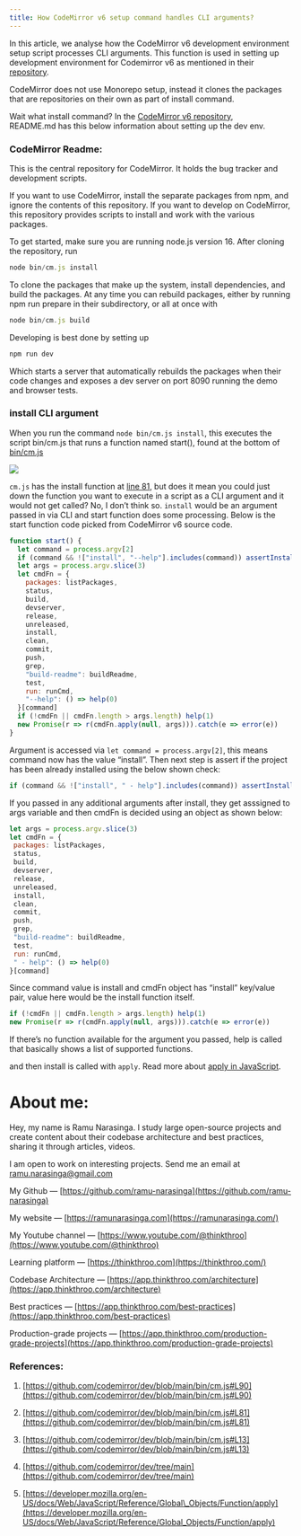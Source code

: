 ```yaml
---
title: How CodeMirror v6 setup command handles CLI arguments?
---
```


In this article, we analyse how the CodeMirror v6 development environment setup script processes CLI arguments. This function is used in setting up development environment for Codemirror v6 as mentioned in their [repository](https://github.com/codemirror/dev/tree/main).

CodeMirror does not use Monorepo setup, instead it clones the packages that are repositories on their own as part of install command.

Wait what install command? In the [CodeMirror v6 repository](https://github.com/codemirror/dev/tree/main),  
README.md has this below information about setting up the dev env.

### CodeMirror Readme:

This is the central repository for CodeMirror. It holds the bug tracker and development scripts.

If you want to use CodeMirror, install the separate packages from npm, and ignore the contents of this repository. If you want to develop on CodeMirror, this repository provides scripts to install and work with the various packages.

To get started, make sure you are running node.js version 16. After cloning the repository, run

```js
node bin/cm.js install
```

To clone the packages that make up the system, install dependencies, and build the packages. At any time you can rebuild packages, either by running npm run prepare in their subdirectory, or all at once with

```js
node bin/cm.js build
```

Developing is best done by setting up

```js
npm run dev
```

Which starts a server that automatically rebuilds the packages when their code changes and exposes a dev server on port 8090 running the demo and browser tests.

### install CLI argument

When you run the command `node bin/cm.js install`, this executes the script bin/cm.js that runs a function named start(), found at the bottom of [bin/cm.js](https://github.com/codemirror/dev/blob/main/bin/cm.js#L362)

![](https://cdn-images-1.medium.com/max/1600/1*tcUB5Zht_roGJA6qTKmsXA.png)

`cm.js` has the install function at [line 81](https://github.com/codemirror/dev/blob/main/bin/cm.js#L81), but does it mean you could just down the function you want to execute in a script as a CLI argument and it would not get called? No, I don’t think so. `install` would be an argument passed in via CLI and start function does some processing. Below is the start function code picked from CodeMirror v6 source code.

```js
function start() {
  let command = process.argv[2]
  if (command && !["install", "--help"].includes(command)) assertInstalled()
  let args = process.argv.slice(3)
  let cmdFn = {
    packages: listPackages,
    status,
    build,
    devserver,
    release,
    unreleased,
    install,
    clean,
    commit,
    push,
    grep,
    "build-readme": buildReadme,
    test,
    run: runCmd,
    "--help": () => help(0)
  }[command]
  if (!cmdFn || cmdFn.length > args.length) help(1)
  new Promise(r => r(cmdFn.apply(null, args))).catch(e => error(e))
}
```

Argument is accessed via `let command = process.argv[2]`, this means command now has the value “install”. Then next step is assert if the project has been already installed using the below shown check:

```js
if (command && !["install", " - help"].includes(command)) assertInstalled()
```

If you passed in any additional arguments after install, they get asssigned to args variable and then cmdFn is decided using an object as shown below:

```js
let args = process.argv.slice(3)
let cmdFn = {
 packages: listPackages,
 status,
 build,
 devserver,
 release,
 unreleased,
 install,
 clean,
 commit,
 push,
 grep,
 "build-readme": buildReadme,
 test,
 run: runCmd,
 " - help": () => help(0)
}[command]
```

Since command value is install and cmdFn object has “install” key/value pair, value here would be the install function itself.

```js
if (!cmdFn || cmdFn.length > args.length) help(1)
new Promise(r => r(cmdFn.apply(null, args))).catch(e => error(e))
```

If there’s no function available for the argument you passed, help is called that basically shows a list of supported functions.

and then install is called with `apply`. Read more about [apply in JavaScript](https://developer.mozilla.org/en-US/docs/Web/JavaScript/Reference/Global_Objects/Function/apply).

# **About me:**

Hey, my name is Ramu Narasinga. I study large open-source projects and create content about their codebase architecture and best practices, sharing it through articles, videos.

I am open to work on interesting projects. Send me an email at ramu.narasinga@gmail.com

My Github — [https://github.com/ramu-narasinga](https://github.com/ramu-narasinga)

My website — [https://ramunarasinga.com](https://ramunarasinga.com/)

My Youtube channel — [https://www.youtube.com/@thinkthroo](https://www.youtube.com/@thinkthroo)

Learning platform — [https://thinkthroo.com](https://thinkthroo.com/)

Codebase Architecture — [https://app.thinkthroo.com/architecture](https://app.thinkthroo.com/architecture)

Best practices — [https://app.thinkthroo.com/best-practices](https://app.thinkthroo.com/best-practices)

Production-grade projects — [https://app.thinkthroo.com/production-grade-projects](https://app.thinkthroo.com/production-grade-projects)

### References:

1. [https://github.com/codemirror/dev/blob/main/bin/cm.js#L90](https://github.com/codemirror/dev/blob/main/bin/cm.js#L90)
    
2. [https://github.com/codemirror/dev/blob/main/bin/cm.js#L81](https://github.com/codemirror/dev/blob/main/bin/cm.js#L81)
    
3. [https://github.com/codemirror/dev/blob/main/bin/cm.js#L13](https://github.com/codemirror/dev/blob/main/bin/cm.js#L13)
    
4. [https://github.com/codemirror/dev/tree/main](https://github.com/codemirror/dev/tree/main)
    
5. [https://developer.mozilla.org/en-US/docs/Web/JavaScript/Reference/Global\_Objects/Function/apply](https://developer.mozilla.org/en-US/docs/Web/JavaScript/Reference/Global_Objects/Function/apply)